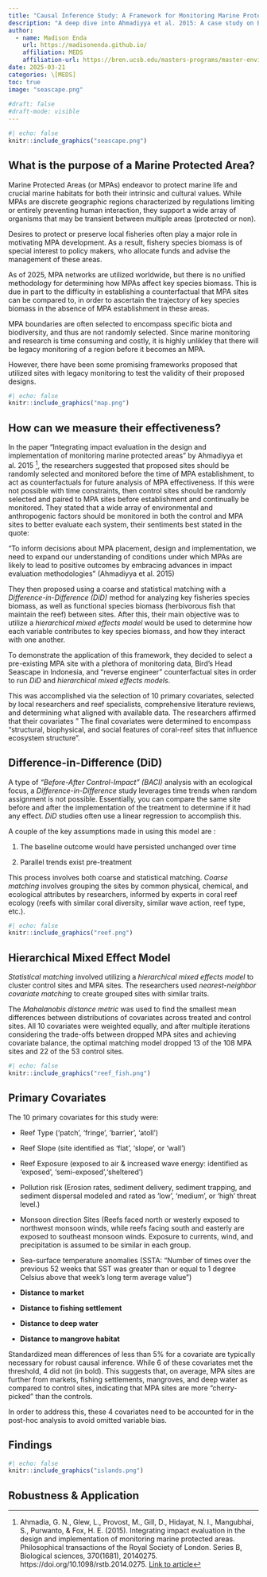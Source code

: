 ```yaml
---
title: "Causal Inference Study: A Framework for Monitoring Marine Protected Areas "
description: "A deep dive into Ahmadiyya et al. 2015: A case study on Bird's Head Seascape, Indonesia"
author: 
  - name: Madison Enda 
    url: https://madisonenda.github.io/ 
    affiliation: MEDS 
    affiliation-url: https://bren.ucsb.edu/masters-programs/master-environmental-data-science/academics-meds-program> 
date: 2025-03-21 
categories: \[MEDS]
toc: true
image: "seascape.png"
    
#draft: false
#draft-mode: visible 
---
```


```r
#| echo: false 
knitr::include_graphics("seascape.png")
```

## What is the purpose of a Marine Protected Area?

Marine Protected Areas (or MPAs) endeavor to protect marine life and crucial marine habitats for both their intrinsic and cultural values. While MPAs are discrete geographic regions characterized by regulations limiting or entirely preventing human interaction, they support a wide array of organisms that may be transient between multiple areas (protected or non).

Desires to protect or preserve local fisheries often play a major role in motivating MPA development. As a result, fishery species biomass is of special interest to policy makers, who allocate funds and advise the management of these areas. 

As of 2025, MPA networks are utilized worldwide, but there is no unified methodology for determining how MPAs affect key species biomass. This is due in part to the difficulty in establishing a counterfactual that MPA sites can be compared to, in order to ascertain the trajectory of key species biomass in the absence of MPA establishment in these areas. 

MPA boundaries are often selected to encompass specific biota and biodiversity, and thus are not randomly selected. Since marine monitoring and research is time consuming and costly, it is highly unlikley that there will be legacy monitoring of a region before it becomes an MPA.

However, there have been some promising frameworks proposed that utilized sites with legacy monitoring to test the validity of their proposed designs.

```r
#| echo: false 
knitr::include_graphics("map.png")
```
## How can we measure their effectiveness?

In the paper "Integrating impact evaluation in the design and implementation of monitoring marine protected areas" by Ahmadiyya et al. 2015 [^1], the researchers suggested that proposed sites should be randomly selected and monitored before the time of MPA establishment, to act as counterfactuals for future analysis of MPA effectiveness. If this were not possible with time constraints, then control sites should be randomly selected and paired to MPA sites before establishment and continually be monitored. They stated that a wide array of environmental and anthropogenic factors should be monitored in both the control and MPA sites to better evaluate each system, their sentiments best stated in the quote: 

"To inform decisions about MPA placement, design and implementation, we need to expand our understanding of conditions under which MPAs are likely to lead to positive outcomes by embracing advances in impact evaluation methodologies" (Ahmadiyya et al. 2015)

They then proposed using a coarse and statistical matching with a *Difference-in-Difference (DiD)* method for analyzing key fisheries species biomass, as well as functional species biomass (herbivorous fish that maintain the reef) between sites. After this, their main objective was to utilize a *hierarchical mixed effects model* would be used to determine how each variable contributes to key species biomass, and how they interact with one another. 

[^1]: Ahmadia, G. N., Glew, L., Provost, M., Gill, D., Hidayat, N. I., Mangubhai, S., Purwanto, & Fox, H. E. (2015). Integrating impact evaluation in the design and implementation of monitoring marine protected areas. Philosophical transactions of the Royal Society of London. Series B, Biological sciences, 370(1681), 20140275. https://doi.org/10.1098/rstb.2014.0275. [Link to article](https://royalsocietypublishing.org/doi/10.1098/rstb.2014.0275)

To demonstrate the application of this framework, they decided to select a pre-existing MPA site with a plethora of monitoring data, Bird's Head Seascape in Indonesia, and "reverse engineer" counterfactual sites in order to run *DiD* and *hierarchical mixed effects models*. 

This was accomplished via the selection of 10 primary covariates, selected by local researchers and reef specialists, comprehensive literature reviews, and determining what aligned with available data. The researchers affirmed that their covariates "
The final covariates were determined to encompass “structural, biophysical, and social features of coral-reef sites that influence ecosystem structure”. 


## Difference-in-Difference (DiD)

A type of *"Before-After Control-Impact" (BACI)* analysis with an ecological focus, a *Difference-in-Difference* study leverages time trends when random assignment is not possible. Essentially, you can compare the same site before and after the implementation of the treatment to determine if it had any effect. *DiD* studies often use a linear regression to accomplish this.

A couple of the key assumptions made in using this model are :

1. The baseline outcome would have persisted unchanged over time

2. Parallel trends exist pre-treatment


This process involves both coarse and statistical matching. *Coarse matching* involves grouping the sites by common physical, chemical, and ecological attributes by researchers, informed by experts in coral reef ecology (reefs with similar coral diversity, similar wave action, reef type, etc.). 


```r
#| echo: false 
knitr::include_graphics("reef.png")
```

## Hierarchical Mixed Effect Model

*Statistical matching* involved utilizing a *hierarchical mixed effects model* to cluster control sites and MPA sites. The researchers used *nearest-neighbor covariate matching* to create grouped sites with similar traits. 

The *Mahalanobis distance metric* was used to find the smallest mean differences between distributions of covariates across treated and control sites. All 10 covariates were weighted equally, and after multiple iterations considering the trade-offs between dropped MPA sites and achieving covariate balance, the optimal matching model dropped 13 of the 108 MPA sites and 22 of the 53 control sites.


```r
#| echo: false 
knitr::include_graphics("reef_fish.png")
```

## Primary Covariates

The 10 primary covariates for this study were:

- Reef Type ('patch', 'fringe', 'barrier', 'atoll')

- Reef Slope (site identified as 'flat', 'slope', or 'wall')

- Reef Exposure (exposed to air & increased wave energy: identified as 'exposed', 'semi-exposed','sheltered')

- Pollution risk (Erosion rates, sediment delivery, sediment trapping, and sediment dispersal modeled and rated as 'low', 'medium', or 'high' threat level.)

- Monsoon direction Sites (Reefs faced north or westerly exposed to northwest monsoon winds, while reefs facing south and easterly are exposed to southeast monsoon winds. Exposure to currents, wind, and precipitation is assumed to be similar in each group.

- Sea-surface temperature anomalies (SSTA: "Number of times over the previous 52 weeks that SST was greater than or equal to 1 degree Celsius above that week’s long term average value")

- **Distance to market**
- **Distance to fishing settlement**
- **Distance to deep water**
- **Distance to mangrove habitat**


Standardized mean differences of less than 5% for a covariate are typically necessary for robust causal inference. While 6 of these covariates met the threshold, 4 did not (in bold). This suggests that, on average, MPA sites are further from markets, fishing settlements, mangroves, and deep water as compared to control sites, indicating that MPA sites are more "cherry-picked" than the controls.

In order to address this, these 4 covariates need to be accounted for in the post-hoc analysis to avoid omitted variable bias. 



## Findings



```r
#| echo: false 
knitr::include_graphics("islands.png")
```

## Robustness & Application
